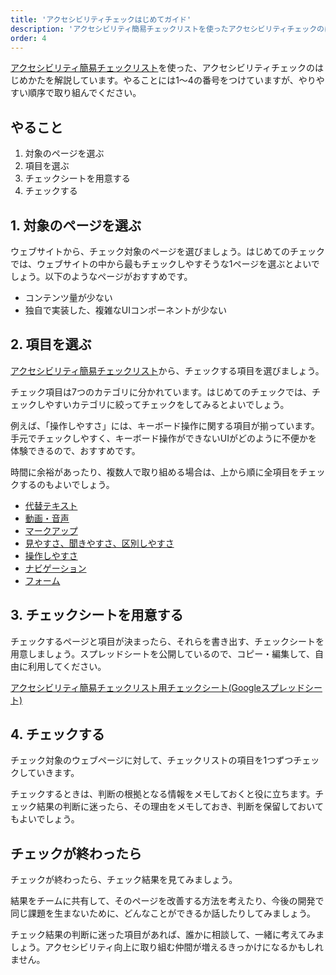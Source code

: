 ```yaml
---
title: 'アクセシビリティチェックはじめてガイド'
description: 'アクセシビリティ簡易チェックリストを使ったアクセシビリティチェックのはじめかたを解説しています。'
order: 4
---
```

[アクセシビリティ簡易チェックリスト](/accessibility/check-list/)を使った、アクセシビリティチェックのはじめかたを解説しています。やることには1〜4の番号をつけていますが、やりやすい順序で取り組んでください。

## やること
1. 対象のページを選ぶ
2. 項目を選ぶ
3. チェックシートを用意する
4. チェックする

## 1. 対象のページを選ぶ

ウェブサイトから、チェック対象のページを選びましょう。はじめてのチェックでは、ウェブサイトの中から最もチェックしやすそうな1ページを選ぶとよいでしょう。以下のようなページがおすすめです。

* コンテンツ量が少ない
* 独自で実装した、複雑なUIコンポーネントが少ない

## 2. 項目を選ぶ

[アクセシビリティ簡易チェックリスト](/accessibility/check-list/)から、チェックする項目を選びましょう。

チェック項目は7つのカテゴリに分かれています。はじめてのチェックでは、チェックしやすいカテゴリに絞ってチェックをしてみるとよいでしょう。

例えば、「操作しやすさ」には、キーボード操作に関する項目が揃っています。手元でチェックしやすく、キーボード操作ができないUIがどのように不便かを体験できるので、おすすめです。

時間に余裕があったり、複数人で取り組める場合は、上から順に全項目をチェックするのもよいでしょう。

* [代替テキスト](/accessibility/check-list/#h2-0)
* [動画・音声](/accessibility/check-list/#h2-1)
* [マークアップ](/accessibility/check-list/#h2-2)
* [見やすさ、聞きやすさ、区別しやすさ](/accessibility/check-list/#h2-3)
* [操作しやすさ](/accessibility/check-list/#h2-4)
* [ナビゲーション](/accessibility/check-list/#h2-5)
* [フォーム](/accessibility/check-list/#h2-6)

## 3. チェックシートを用意する

チェックするページと項目が決まったら、それらを書き出す、チェックシートを用意しましょう。スプレッドシートを公開しているので、コピー・編集して、自由に利用してください。

[アクセシビリティ簡易チェックリスト用チェックシート(Googleスプレッドシート)](__TBD__)

## 4. チェックする

チェック対象のウェブページに対して、チェックリストの項目を1つずつチェックしていきます。

チェックするときは、判断の根拠となる情報をメモしておくと役に立ちます。チェック結果の判断に迷ったら、その理由をメモしておき、判断を保留しておいてもよいでしょう。

## チェックが終わったら

チェックが終わったら、チェック結果を見てみましょう。

結果をチームに共有して、そのページを改善する方法を考えたり、今後の開発で同じ課題を生まないために、どんなことができるか話したりしてみましょう。

チェック結果の判断に迷った項目があれば、誰かに相談して、一緒に考えてみましょう。アクセシビリティ向上に取り組む仲間が増えるきっかけになるかもしれません。